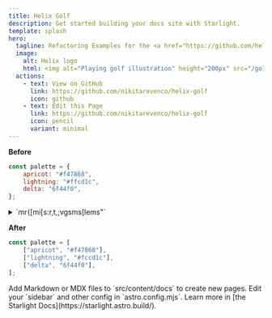 ```yaml
---
title: Helix Golf
description: Get started building your docs site with Starlight.
template: splash
hero:
  tagline: Refactoring Examples for the <a href="https://github.com/helix-editor/helix">Helix Editor</a>
  image:
    alt: Helix logo
    html: <img alt="Playing golf illustration" height="200px" src="/golf.svg" style="margin:auto;" />
  actions:
    - text: View on GitHub
      link: https://github.com/nikitarevenco/helix-golf
      icon: github
    - text: Edit this Page
      link: https://github.com/nikitarevenco/helix-golf
      icon: pencil
      variant: minimal
---
```



<CardGrid stagger>
<Card title="Object into Array">

**Before**

```js
const palette = {
	apricot: "#f47868",
	lightning: "#ffcd1c",
	delta: "6f44f0",
};
```

<details>

<summary>
`mr{[mi[s:<enter>r,t,;vgsms[lems"`
</summary>

1. Go inside of the object
1. `mr{[` to replace the surrounding `{` with `[`
1. `mi[` to select inside the entire array
1. `s` to enter select mode
1. `:` + `Enter` will place a cursor on every `:`
1. `r,` replaces each selection with a `,`
1. `t,` moves the cursor on each line to the ending comma
1. `;` collapses the selection around each cursor into a single selection
1. `vgs` selects each line excluding the final comma
1. `ms[` surrounds each individual selection with `[` to turn it into an array
1. `l` moves 1 character forward, replacing the selection with just a 1-width selection
1. `e` selects until the end of each word
1. `ms"` surrounds the items with double quotes to make strings

</details>

**After**

```js
const palette = [
	["apricot", "#f47868"],
	["lightning", "#fccd1c"],
	["delta", "6f44f0"],
];
```


</Card>
<Card title="Add new content">
	Add Markdown or MDX files to `src/content/docs` to create new pages.
</Card>
<Card title="Configure your site">
	Edit your `sidebar` and other config in `astro.config.mjs`.
</Card>
<Card title="Read the docs">
	Learn more in [the Starlight Docs](https://starlight.astro.build/).
</Card>
</CardGrid>

